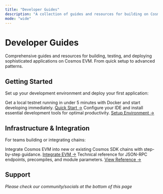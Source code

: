 ```yaml
---
title: "Developer Guides"
description: "A collection of guides and resources for building on Cosmos EVM."
mode: "wide"
---
```


# Developer Guides

Comprehensive guides and resources for building, testing, and deploying sophisticated applications on Cosmos EVM. From quick setup to advanced patterns.

## Getting Started

Set up your development environment and deploy your first application:

<CardGroup cols={2}>
  <Card title="Local Setup" icon="play">
    Get a local testnet running in under 5 minutes with Docker and start developing immediately.
    <a href="/docs/evm/developers/local-setup">Quick Start →</a>
  </Card>
  <Card title="Development Environment" icon="code">
    Configure your IDE and install essential development tools for optimal productivity.
    <a href="/docs/evm/developers/development-environment">Setup Environment →</a>
  </Card>
</CardGroup>

## Infrastructure & Integration

For teams building or integrating chains:

<CardGroup cols={2}>
  <Card title="Chain Integration" icon="link">
    Integrate Cosmos EVM into new or existing Cosmos SDK chains with step-by-step guidance.
    <a href="/docs/evm/developers/chain-integration">Integrate EVM →</a>
  </Card>
  <Card title="API Reference" icon="book-open-text">
    Technical reference for JSON-RPC endpoints, precompiles, and module parameters.
    <a href="/docs/evm/developers/reference">View Reference →</a>
  </Card>
</CardGroup>

## Support

*Please check our community/socials at the bottom of this page*